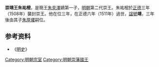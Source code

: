 '''崇靖王朱祐樒'''{{BD|1482年||1511年|catIdx=Z朱}}，是簡王[[朱見澤|朱見澤]]嫡第一子，[[明朝|明朝]]第二代崇王。朱祐樒於[[正德_(明朝)|正德]]三年（1508年）襲封崇王。他在位三年，在正德六年（1511年）過世，[[諡號|諡號]]'''靖'''，三年後由其子[[朱厚燿|朱厚燿]]嗣位。

==参考资料==
*《[[明史|明史]]》

{{s-start}}
{{s-bef|before=父簡王[[朱見澤|朱見澤]]}}
{{s-ttl|title=[[明朝藩王列表_(崇王系)|明崇國國王]]|years=1508年－1511年}}
{{s-aft|after=子恭王[[朱厚燿|朱厚燿]]}}
{{end}}

[[Category:明朝宗室|Category:明朝宗室]]
[[Category:明朝崇藩國王|Category:明朝崇藩國王]]